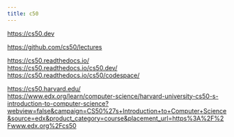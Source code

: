 ```yaml
---
title: c50
---
```


https://cs50.dev

https://github.com/cs50/lectures

https://cs50.readthedocs.io/  
https://cs50.readthedocs.io/cs50.dev/  
https://cs50.readthedocs.io/cs50/codespace/

https://cs50.harvard.edu/  
https://www.edx.org/learn/computer-science/harvard-university-cs50-s-introduction-to-computer-science?webview=false&campaign=CS50%27s+Introduction+to+Computer+Science&source=edx&product_category=course&placement_url=https%3A%2F%2Fwww.edx.org%2Fcs50
